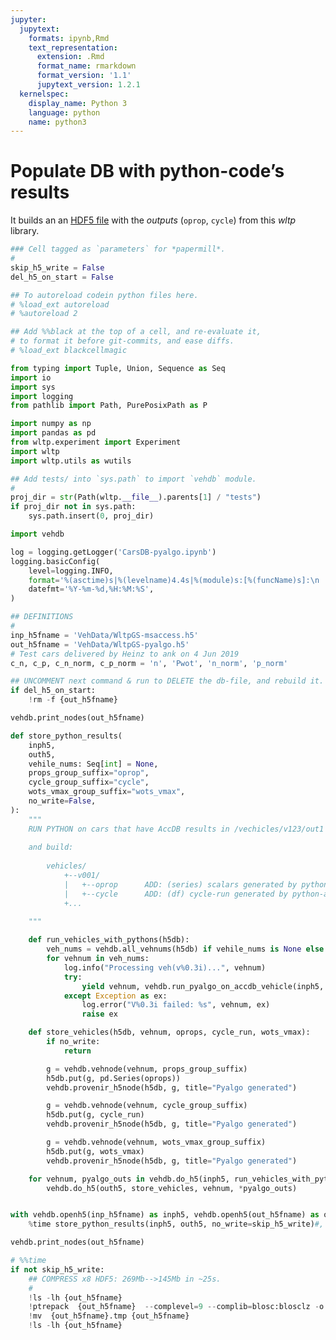 ```yaml
---
jupyter:
  jupytext:
    formats: ipynb,Rmd
    text_representation:
      extension: .Rmd
      format_name: rmarkdown
      format_version: '1.1'
      jupytext_version: 1.2.1
  kernelspec:
    display_name: Python 3
    language: python
    name: python3
---
```


# Populate DB with python-code's results
It builds an an [HDF5 file](https://pandas.pydata.org/pandas-docs/stable/user_guide/io.html#io-hdf5) 
with the *outputs* (`oprop`, `cycle`) from this *wltp* library.

```python
### Cell tagged as `parameters` for *papermill*.
#
skip_h5_write = False
del_h5_on_start = False
```

```python
## To autoreload codein python files here.
# %load_ext autoreload
# %autoreload 2

## Add %%black at the top of a cell, and re-evaluate it, 
# to format it before git-commits, and ease diffs.
# %load_ext blackcellmagic
```

```python
from typing import Tuple, Union, Sequence as Seq
import io
import sys
import logging
from pathlib import Path, PurePosixPath as P

import numpy as np
import pandas as pd
from wltp.experiment import Experiment
import wltp
import wltp.utils as wutils

## Add tests/ into `sys.path` to import `vehdb` module.
#
proj_dir = str(Path(wltp.__file__).parents[1] / "tests")
if proj_dir not in sys.path:
    sys.path.insert(0, proj_dir)

import vehdb

log = logging.getLogger('CarsDB-pyalgo.ipynb')
logging.basicConfig(
    level=logging.INFO, 
    format='%(asctime)s|%(levelname)4.4s|%(module)s:[%(funcName)s]:\n  +--> %(message)s', 
    datefmt='%Y-%m-%d,%H:%M:%S',
)
```

```python
## DEFINITIONS
#
inp_h5fname = 'VehData/WltpGS-msaccess.h5'
out_h5fname = 'VehData/WltpGS-pyalgo.h5'
# Test cars delivered by Heinz to ank on 4 Jun 2019
c_n, c_p, c_n_norm, c_p_norm = 'n', 'Pwot', 'n_norm', 'p_norm'
```

```python
## UNCOMMENT next command & run to DELETE the db-file, and rebuild it.
if del_h5_on_start:
    !rm -f {out_h5fname}
```

```python
vehdb.print_nodes(out_h5fname)
```

```python
def store_python_results(
    inph5,
    outh5,
    vehile_nums: Seq[int] = None,
    props_group_suffix="oprop",
    cycle_group_suffix="cycle",
    wots_vmax_group_suffix="wots_vmax",
    no_write=False,
):
    """
    RUN PYTHON on cars that have AccDB results in /vechicles/v123/out1
    
    and build:
    
        vehicles/
            +--v001/
            |   +--oprop      ADD: (series) scalars generated by python-algo
            |   +--cycle      ADD: (df) cycle-run generated by python-alog
            +...
            
    """

    def run_vehicles_with_pythons(h5db):
        veh_nums = vehdb.all_vehnums(h5db) if vehile_nums is None else vehile_nums
        for vehnum in veh_nums:
            log.info("Processing veh(v%0.3i)...", vehnum)
            try:
                yield vehnum, vehdb.run_pyalgo_on_accdb_vehicle(inph5, vehnum)
            except Exception as ex:
                log.error("V%0.3i failed: %s", vehnum, ex)
                raise ex

    def store_vehicles(h5db, vehnum, oprops, cycle_run, wots_vmax):
        if no_write:
            return

        g = vehdb.vehnode(vehnum, props_group_suffix)
        h5db.put(g, pd.Series(oprops))
        vehdb.provenir_h5node(h5db, g, title="Pyalgo generated")

        g = vehdb.vehnode(vehnum, cycle_group_suffix)
        h5db.put(g, cycle_run)
        vehdb.provenir_h5node(h5db, g, title="Pyalgo generated")

        g = vehdb.vehnode(vehnum, wots_vmax_group_suffix)
        h5db.put(g, wots_vmax)
        vehdb.provenir_h5node(h5db, g, title="Pyalgo generated")

    for vehnum, pyalgo_outs in vehdb.do_h5(inph5, run_vehicles_with_pythons):
        vehdb.do_h5(outh5, store_vehicles, vehnum, *pyalgo_outs)


with vehdb.openh5(inp_h5fname) as inph5, vehdb.openh5(out_h5fname) as outh5:
    %time store_python_results(inph5, outh5, no_write=skip_h5_write)#, vehile_nums=[41])
```

```python
vehdb.print_nodes(out_h5fname)
```

```python
# %%time
if not skip_h5_write:
    ## COMPRESS x8 HDF5: 269Mb-->145Mb in ~25s.
    #
    !ls -lh {out_h5fname}
    !ptrepack  {out_h5fname}  --complevel=9 --complib=blosc:blosclz -o {out_h5fname}.tmp
    !mv  {out_h5fname}.tmp {out_h5fname}
    !ls -lh {out_h5fname}
```
